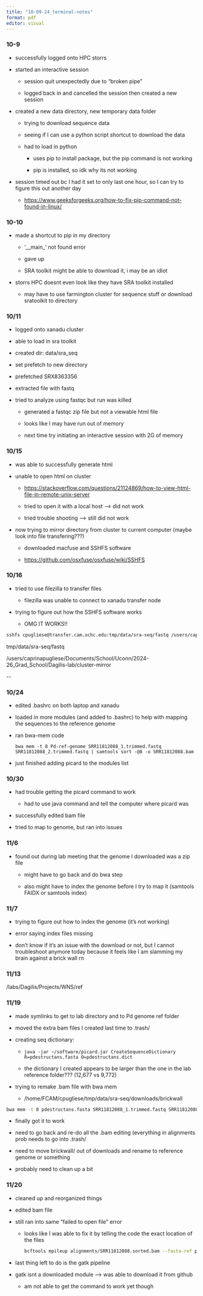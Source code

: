 ```yaml
---
title: "10-09-24_terminal-notes"
format: pdf
editor: visual
---
```


### 10-9

-   successfully logged onto HPC storrs

-   started an interactive session

    -   session quit unexpectedly due to "broken pipe"

    -   logged back in and cancelled the session then created a new session

-   created a new data directory, new temporary data folder

    -   trying to download sequence data

    -   seeing if I can use a python script shortcut to download the data

    -   had to load in python

        -   uses pip to install package, but the pip command is not working

        -   pip is installed, so idk why its not working

-   session timed out bc I had it set to only last one hour, so I can try to figure this out another day

    -   <https://www.geeksforgeeks.org/how-to-fix-pip-command-not-found-in-linux/>

### 10-10

-   made a shortcut to pip in my directory

    -   '\_\_main\_' not found error

    -   gave up

    -   SRA toolkit might be able to download it, i may be an idiot

-   storrs HPC doesnt even look like they have SRA toolkit installed

    -   may have to use farmington cluster for sequence stuff or download sratoolkit to directory

### 10/11

-   logged onto xanadu cluster

-   able to load in sra toolkit

-   created dir: data/sra_seq

-   set prefetch to new directory

-   prefetched SRX8363356

-   extracted file with fastq

-   tried to analyze using fastqc but run was killed

    -   generated a fastqc zip file but not a viewable html file

    -   looks like I may have run out of memory

    -   next time try initiating an interactive session with 2G of memory

### 10/15

-   was able to successfully generate html

-   unable to open html on cluster

    -   <https://stackoverflow.com/questions/21124869/how-to-view-html-file-in-remote-unix-server>

    -   tried to open it with a local host --\> did not work

    -   tried trouble shooting --\> still did not work

-   now trying to mirror directory from cluster to current computer (maybe look into file transfering???)

    -   downloaded macfuse and SSHFS software

    -   <https://github.com/osxfuse/osxfuse/wiki/SSHFS>

### 10/16

-   tried to use filezilla to transfer files

    -   filezilla was unable to connect to xanadu transfer node

-   trying to figure out how the SSHFS software works

    -   OMG IT WORKS!!

``` bash
sshfs cpugliese@transfer.cam.uchc.edu:tmp/data/sra-seq/fastq /users/caprinapugliese/Documents/School/Uconn/2024-26_Grad_School/Dagilis-lab/cluster-mirror
```

tmp/data/sra-seq/fastq

/users/caprinapugliese/Documents/School/Uconn/2024-26_Grad_School/Dagilis-lab/cluster-mirror

\--

### 10/24

-   edited .bashrc on both laptop and xanadu

-   loaded in more modules (and added to .bashrc) to help with mapping the sequences to the reference genome

-   ran bwa-mem code

    `bwa mem -t 8 Pd-ref-genome SRR11812088_1.trimmed.fastq SRR11812088_2.trimmed.fastq | samtools sort -@8 -o SRR11812088.bam`

-   just finished adding picard to the modules list

### 10/30

-   had trouble getting the picard command to work

    -   had to use java command and tell the computer where picard was

-   successfully edited bam file

-   tried to map to genome, but ran into issues

### 11/6

-   found out during lab meeting that the genome I downloaded was a zip file

    -   might have to go back and do bwa step

    -   also might have to index the genome before I try to map it (samtools FAIDX or samtools index)

### 11/7

-   trying to figure out how to index the genome (it's not working)

-   error saying index files missing

-   don't know if it's an issue with the download or not, but I cannot troubleshoot anymore today because it feels like I am slamming my brain against a brick wall rn

### 11/13

/labs/Dagilis/Projects/WNS/ref

### 11/19

-   made symlinks to get to lab directory and to Pd genome ref folder

-   moved the extra bam files I created last time to .trash/

-   creating seq dictionary:

    -   `java -jar ~/software/picard.jar CreateSequenceDictionary R=pdestructans.fasta O=pdestructans.dict`

    -   the dictionary I created appears to be larger than the one in the lab reference folder??? (12,677 vs 9,772)

-   trying to remake .bam file with bwa mem

    -   /home/FCAM/cpugliese/tmp/data/sra-seq/downloads/brickwall

```bash
bwa mem -t 8 pdestructans.fasta SRR11812088_1.trimmed.fastq SRR11812088_2.trimmed.fastq | samtools sort -@8 -o SRR11812088-aligned.bam
```

-   finally got it to work

-   need to go back and re-do all the .bam editing (everything in alignments prob needs to go into .trash/

-   need to move brickwall/ out of downloads and rename to reference genome or something

-   probably need to clean up a bit

### 11/20

-   cleaned up and reorganized things

-   edited bam file

-   still ran into same "failed to open file" error

    -   looks like I was able to fix it by telling the code the exact location of the files

        ```bash
        bcftools mpileup alignments/SRR11812088.sorted.bam --fasta-ref pd_ref/pdestructans.fasta | bcftools call -m --ploidy 1 -Oz -o test.g.vcf.gz
        ```

-   last thing left to do is the gatk pipeline

-   gatk isnt a downloaded module --\> was able to download it from github

    -   am not able to get the command to work yet though
